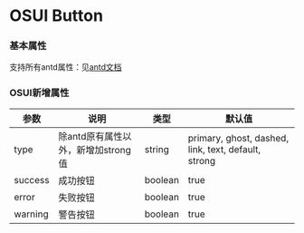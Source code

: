 
<Meta title="设计文档/Button 按钮" />

# OSUI Button

### 基本属性

支持所有antd属性：见[antd文档](https://ant.design/components/button-cn/#API)

### OSUI新增属性

| 参数 | 说明 | 类型 | 默认值
| --- | --- | --- | --- |
| type | 除antd原有属性以外，新增加strong值 | string | primary, ghost, dashed, link, text, default, strong |
| success | 成功按钮 | boolean | true |
| error | 失败按钮 | boolean | true |
| warning | 警告按钮 | boolean | true |

<Preview>
  <Story name="Demo" story={stories.Demo} />
</Preview>

<Preview>
  <Story name="Group" story={stories.Group} />
</Preview>
